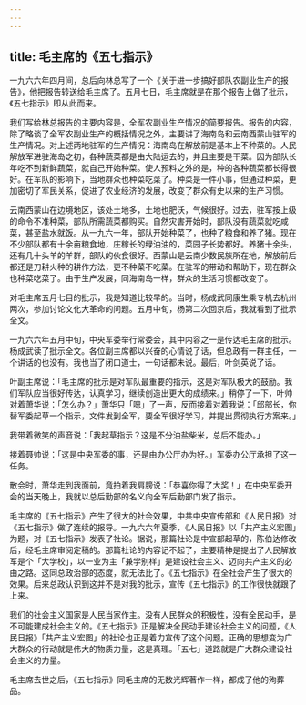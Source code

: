 ```yaml
---
---
---
```

title: 毛主席的《五七指示》
---




一九六六年四月间，总后向林总写了一个《关于进一步搞好部队农副业生产的报告》，他把报告转送给毛主席了。五月七日，毛主席就是在那个报告上做了批示，《五七指示》即从此而来。

我们写给林总报告的主要内容是，全军农副业生产情况的简要报告。报告的内容，除了略谈了全军农副业生产的概括情况之外，主要讲了海南岛和云南西蒙山驻军的生产情况。对上述两地驻军的生产情况：海南岛在解放前是基本上不种菜的。人民解放军进驻海岛之初，各种蔬菜都是由大陆运去的，并且主要是干菜。因为部队长年吃不到新鲜蔬菜，就自己开始种菜。使人预料之外的是，种的各种蔬菜都长得很好。在军队的影响下，当地群众也种菜吃菜了。种菜是一件小事，但通过种菜，更加密切了军民关系，促进了农业经济的发展，改变了群众有史以来的生产习惯。

云南西蒙山在边境地区，该处土地多，土地也肥沃，气候很好。过去，驻军按上级的命令不准种菜，部队所需蔬菜都购买。自然灾害开始时，部队没有蔬菜就吃咸菜，甚至盐水就饭。从一九六一年，部队开始种菜了，也种了粮食和养了猪。现在不少部队都有十余亩粮食地，庄稼长的绿油油的，菜园子长势都好。养猪十余头，还有几十头羊的羊群，部队的伙食很好。西蒙山是云南少数民族所在地，解放前后都还是刀耕火种的耕作方法，更不种菜不吃菜。在驻军的带动和帮助下，现在群众也种菜吃菜了。由于生产发展，同海南岛一样，群众的生活习惯都改变了。

对毛主席五月七目的批示，我是知道比较早的。当时，杨成武同康生乘专机去杭州两次，参加讨论文化大革命的问题。五月中旬，杨第二次回京后，我就看到了批示全文。

一九六六年五月中旬，中央军委举行常委会，其中内容之一是传达毛主席的批示。杨成武读了批示全文。各位副主席都以兴奋的心情说了话，但总政有一群主任，一个讲话的也没有。我也当了闭口道士，一句话都未说。最后，叶剑英说了话。

叶副主席说：「毛主席的批示是对军队最重要的指示，这是对军队极大的鼓励。我们军队应当很好传达，认真学习，继续创造出更大的成绩来。」稍停了一下，叶帅对着萧华说：「怎么办？」萧华只「嗯」了一声，反而接着对着我说：「邱部长，你替军委起草一个指示，文件发到全军，要全军很好学习，并提出贯彻执行方案来。」

我带着微笑的声音说：「我起草指示？这是不分油盐柴米，总后不能办。」

接着聂帅说：「这是中央军委的事，还是由办公厅办为好。」军委办公厅承担了这一任务。

散会时，萧华走到我面前，竟拍着我肩膀说：「恭喜你得了大奖！」在中央军委开会的当天晚上，我就以总后勤部的名义向全军后勤部门发了指示。

毛主席的《五七指示》产生了很大的社会效果，中共中央宣传部和《人民日报》对《五七指示》做了连续的报导。一九六六年夏季，《人民日报》以「共产主义宏图」为题，对《五七指示》发表了社论。据说，那篇社论是中宣部起草的，陈伯达修改后，经毛主席审阅定稿的。那篇社论的内容记不起了，主要精神是提出了人民解放军是个「大学校」，以一业为主「兼学别样」是建设社会主义、迈向共产主义的必由之路。这同总政治部的态度，就无法比了。《五七指示》在全社会产生了很大的效果。后来总政认识到这并不是对我的批示，宣传《五七指示》的工作很快就跟了上来。

我们的社会主义国家是人民当家作主。没有人民群众的积极性，没有全民动手，是不可能建成社会主义的。《五七指示》正是解决全民动手建设社会主义的问题，《人民日报》「共产主义宏图」的社论也正是着力宣传了这个问题。正确的思想变为广大群众的行动就是伟大的物质力量，这是真理。「五七」道路就是广大群众建设社会主义的力量。

毛主席去世之后，《五七指示》同毛主席的无数光辉著作一样，都成了他的殉葬品。